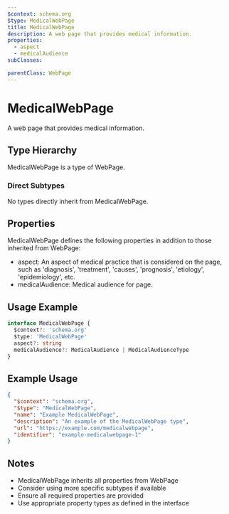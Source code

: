 ```yaml
---
$context: schema.org
$type: MedicalWebPage
title: MedicalWebPage
description: A web page that provides medical information.
properties:
  - aspect
  - medicalAudience
subClasses:

parentClass: WebPage
---
```


# MedicalWebPage

A web page that provides medical information.

## Type Hierarchy

MedicalWebPage is a type of WebPage.

### Direct Subtypes

No types directly inherit from MedicalWebPage.

## Properties

MedicalWebPage defines the following properties in addition to those inherited from WebPage:

- aspect: An aspect of medical practice that is considered on the page, such as 'diagnosis', 'treatment', 'causes', 'prognosis', 'etiology', 'epidemiology', etc.
- medicalAudience: Medical audience for page.

## Usage Example

```typescript
interface MedicalWebPage {
  $context?: 'schema.org'
  $type: 'MedicalWebPage'
  aspect?: string
  medicalAudience?: MedicalAudience | MedicalAudienceType
}
```

## Example Usage

```json
{
  "$context": "schema.org",
  "$type": "MedicalWebPage",
  "name": "Example MedicalWebPage",
  "description": "An example of the MedicalWebPage type",
  "url": "https://example.com/medicalwebpage",
  "identifier": "example-medicalwebpage-1"
}
```

## Notes

- MedicalWebPage inherits all properties from WebPage
- Consider using more specific subtypes if available
- Ensure all required properties are provided
- Use appropriate property types as defined in the interface
